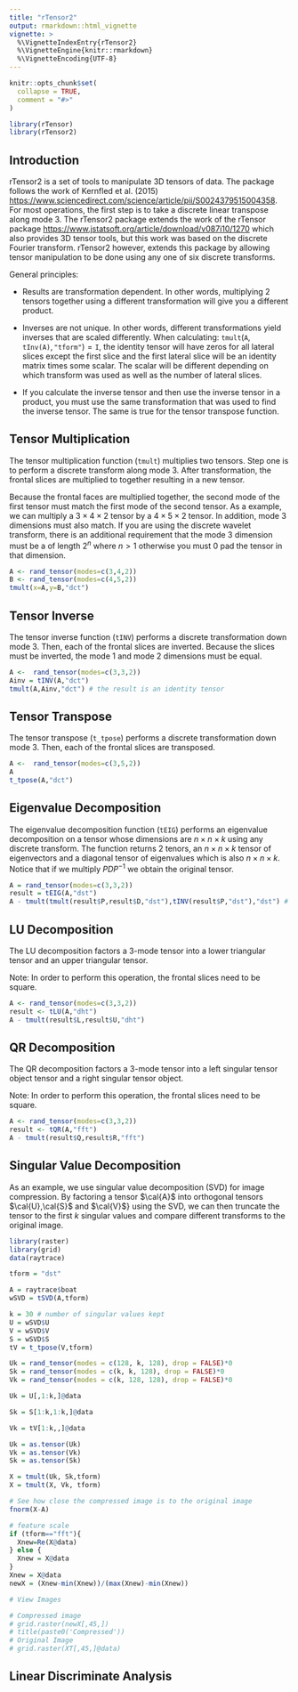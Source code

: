 ---
title: "rTensor2"
output: rmarkdown::html_vignette
vignette: >
  %\VignetteIndexEntry{rTensor2}
  %\VignetteEngine{knitr::rmarkdown}
  %\VignetteEncoding{UTF-8}
---

```{r, include = FALSE}
knitr::opts_chunk$set(
  collapse = TRUE,
  comment = "#>"
)
```

```{r setup}
library(rTensor)
library(rTensor2)
```

## Introduction

rTensor2 is a set of tools to manipulate 3D tensors of data.  The package follows the work of Kernfled et al. (2015) <https://www.sciencedirect.com/science/article/pii/S0024379515004358>.  For most operations, the first step is to take a discrete linear transpose along mode 3.  The rTensor2 package extends the work of the rTensor package <https://www.jstatsoft.org/article/download/v087i10/1270> which also provides 3D tensor tools, but this work was based on the discrete Fourier transform.  rTensor2 however, extends this package by allowing tensor manipulation to be done using any one of six discrete transforms.

General principles:

+ Results are transformation dependent.  In other words, multiplying 2 tensors together using a different transformation will give you a different product.

+ Inverses are not unique. In other words, different transformations yield inverses that are scaled differently. When calculating: $\texttt{tmult}(\texttt{A},\texttt{tInv(A)},\texttt{"tform"})=\texttt{I}$, the identity tensor will have zeros for all lateral slices except the first slice and the first lateral slice will be an identity matrix times some scalar.  The scalar will be different depending on which transform was used as well as the number of lateral slices.

+ If you calculate the inverse tensor and then use the inverse tensor in a product, you must use the same transformation that was used to find the inverse tensor.  The same is true for the tensor transpose function.

## Tensor Multiplication

The tensor multiplication function ($\texttt{tmult}$) multiplies two tensors.  Step one is to perform a discrete transform along mode 3.  After transformation, the frontal slices are multiplied to together resulting in a new tensor.

Because the frontal faces are multiplied together, the second mode of the first tensor must match the first mode of the second tensor.  As a example, we can multiply a $3 \times 4 \times 2$ tensor by a $4 \times 5 \times 2$ tensor.  In addition, mode 3 dimensions must also match.  If you are using the discrete wavelet transform, there is an additional requirement that the mode 3 dimension must be a of length $2^n$ where $n>1$ otherwise you must 0 pad the tensor in that dimension.


```{r}
A <- rand_tensor(modes=c(3,4,2))
B <- rand_tensor(modes=c(4,5,2))
tmult(x=A,y=B,"dct")
```

## Tensor Inverse

The tensor inverse function ($\texttt{tINV}$) performs a discrete transformation down mode 3.  Then, each of the frontal slices are inverted.  Because the slices must be inverted, the mode 1 and mode 2 dimensions must be equal.

```{r}
A <-  rand_tensor(modes=c(3,3,2))
Ainv = tINV(A,"dct")
tmult(A,Ainv,"dct") # the result is an identity tensor
```

## Tensor Transpose

The tensor transpose ($\texttt{t_tpose}$) performs a discrete transformation down mode 3.  Then, each of the frontal slices are transposed.  

```{r}
A <-  rand_tensor(modes=c(3,5,2))
A
t_tpose(A,"dct")
```

## Eigenvalue Decomposition

The eigenvalue decomposition function ($\texttt{tEIG}$) performs an eigenvalue decomposition on a tensor whose dimensions are $n \times n \times k$ using any discrete transform.  The function returns 2 tenors, an $n \times n \times k$ tensor of eigenvectors and a diagonal tensor of eigenvalues which is also $n \times n \times k$. Notice that if we multiply $P D P^{-1}$ we obtain the original tensor.

```{r}
A = rand_tensor(modes=c(3,3,2))
result = tEIG(A,"dst")
A - tmult(tmult(result$P,result$D,"dst"),tINV(result$P,"dst"),"dst") # zero tensor
```
## LU Decomposition

The LU decomposition factors a 3-mode tensor into a lower triangular tensor and an upper triangular tensor. 

Note:  In order to perform this operation, the frontal slices need to be square.

```{r}
A <- rand_tensor(modes=c(3,3,2))
result <- tLU(A,"dht")
A - tmult(result$L,result$U,"dht")
```

## QR Decomposition

The QR decomposition factors a 3-mode tensor into a left singular tensor object tensor and a right singular tensor object.  

Note:  In order to perform this operation, the frontal slices need to be square.

```{r}
A <- rand_tensor(modes=c(3,3,2))
result <- tQR(A,"fft")
A - tmult(result$Q,result$R,"fft")
```
## Singular Value Decomposition

As an example, we use singular value decomposition (SVD) for image compression.  By factoring a tensor $\cal{A}$ into orthogonal tensors $\cal{U},\cal{S}$ and $\cal{V}$} using the SVD, we can then truncate the tensor to the first $k$ singular values and compare different transforms to the original image.

```{r}
library(raster)
library(grid)
data(raytrace)

tform = "dst"

A = raytrace$boat
wSVD = tSVD(A,tform)

k = 30 # number of singular values kept
U = wSVD$U
V = wSVD$V
S = wSVD$S
tV = t_tpose(V,tform)

Uk = rand_tensor(modes = c(128, k, 128), drop = FALSE)*0
Sk = rand_tensor(modes = c(k, k, 128), drop = FALSE)*0
Vk = rand_tensor(modes = c(k, 128, 128), drop = FALSE)*0

Uk = U[,1:k,]@data

Sk = S[1:k,1:k,]@data

Vk = tV[1:k,,]@data

Uk = as.tensor(Uk)
Vk = as.tensor(Vk)
Sk = as.tensor(Sk)

X = tmult(Uk, Sk,tform)
X = tmult(X, Vk, tform)

# See how close the compressed image is to the original image
fnorm(X-A)

# feature scale
if (tform=="fft"){
  Xnew=Re(X@data)
} else {
  Xnew = X@data
}
Xnew = X@data
newX = (Xnew-min(Xnew))/(max(Xnew)-min(Xnew))

# View Images

# Compressed image
# grid.raster(newX[,45,])
# title(paste0('Compressed'))
# Original Image
# grid.raster(XT[,45,]@data)
```


## Linear Discriminate Analysis
